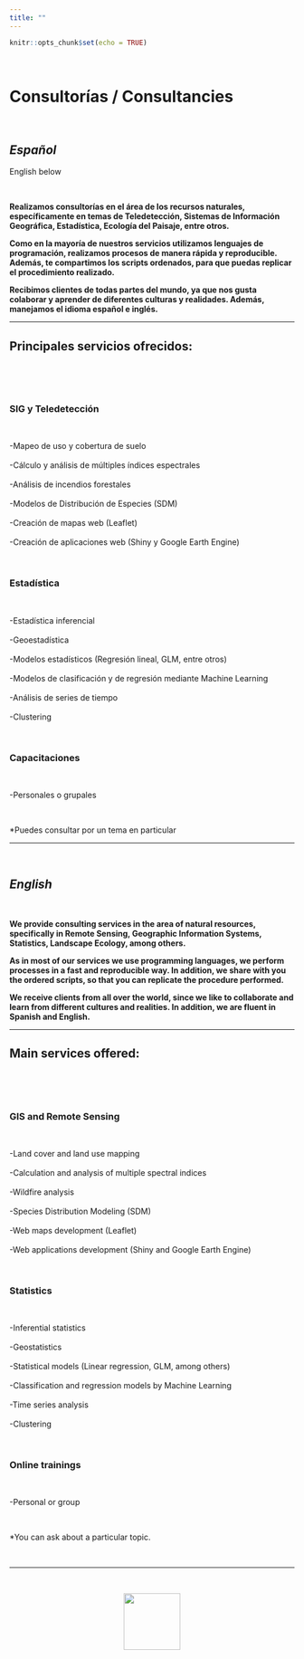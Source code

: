```yaml
---
title: ""
---
```


```r
knitr::opts_chunk$set(echo = TRUE)
```

<br>

<body>

# **Consultorías / Consultancies**

<br>

<div>

<h2> <strong><em>Español</em></strong> </h2>

<p>English below</p>

</div>

<br>

**Realizamos consultorías en el área de los recursos naturales, específicamente en temas de Teledetección, Sistemas de Información Geográfica, Estadística, Ecología del Paisaje, entre otros. **

**Como en la mayoría de nuestros servicios utilizamos lenguajes de programación, realizamos procesos de manera rápida y reproducible. Además, te compartimos los scripts ordenados, para que puedas replicar el procedimiento realizado. **

**Recibimos clientes de todas partes del mundo, ya que nos gusta colaborar y aprender de diferentes culturas y realidades. Además, manejamos el idioma español e inglés. **

<hr>

## **Principales servicios ofrecidos:**

<br>







<div class="grid-servicios"> 

<div class="servicio1">

<br>

<h3 class="titulo-servicio">SIG y Teledetección</h3>

<br>

<p class="contenido-servicio"> -Mapeo de uso y cobertura de suelo <br> <br>
-Cálculo y análisis de múltiples índices espectrales <br> <br>
-Análisis de incendios forestales <br> <br>
-Modelos de Distribución de Especies (SDM) <br> <br>
-Creación de mapas web (Leaflet) <br> <br>
-Creación de aplicaciones web (Shiny y Google Earth Engine)
</p>

</div>


<div class="servicio2">

<br>

<h3 class="titulo-servicio">Estadística</h3>

<br>

<p class="contenido-servicio">-Estadística inferencial <br> <br>
                    -Geoestadística <br> <br>
                    -Modelos estadísticos (Regresión lineal, GLM, entre otros) <br> <br>
                    -Modelos de clasificación y de regresión mediante Machine Learning <br> <br>
                    -Análisis de series de tiempo <br> <br>
                    -Clustering <br></p>

</div>

<div class="servicio3">

<br>

<h3 class="titulo-servicio">Capacitaciones</h3>

<br>

<p class="contenido-servicio">-Personales o grupales</p>

</div>

</div>

<br>

*Puedes consultar por un tema en particular

<hr>

<br>

<h2> ***English*** </h2>

<br>

**We provide consulting services in the area of natural resources, specifically in Remote Sensing, Geographic Information Systems, Statistics, Landscape Ecology, among others. **

**As in most of our services we use programming languages, we perform processes in a fast and reproducible way. In addition, we share with you the ordered scripts, so that you can replicate the procedure performed. **

**We receive clients from all over the world, since we like to collaborate and learn from different cultures and realities. In addition, we are fluent in Spanish and English. **

<hr>

## **Main services offered:**

<br>


<div class="grid-servicios"> 

<div class="servicio1">

<br>

<h3 class="titulo-servicio">GIS and Remote Sensing</h3>

<br>

<p class="contenido-servicio"> -Land cover and land use mapping <br> <br>
-Calculation and analysis of multiple spectral indices <br> <br>
-Wildfire analysis <br> <br>
-Species Distribution Modeling (SDM) <br> <br>
-Web maps development (Leaflet) <br> <br>
-Web applications development (Shiny and Google Earth Engine)
</p>

</div>

<div class="servicio2">

<br>

<h3 class="titulo-servicio">Statistics</h3>

<br>

<p class="contenido-servicio">-Inferential statistics <br> <br>
                    -Geostatistics <br> <br>
                    -Statistical models (Linear regression, GLM, among others) <br> <br>
-Classification and regression models by Machine Learning <br> <br>
                    -Time series analysis <br> <br>
                    -Clustering <br></p>

</div>

<div class="servicio3">

<br>

<h3 class="titulo-servicio">Online trainings</h3>

<br>

<p class="contenido-servicio">-Personal or group</p>

</div>

</div>

<br>

*You can ask about a particular topic.

<br>

<hr>

<br>

<center>
![](images/logo_final.png){width="100"}
</center>

</body>